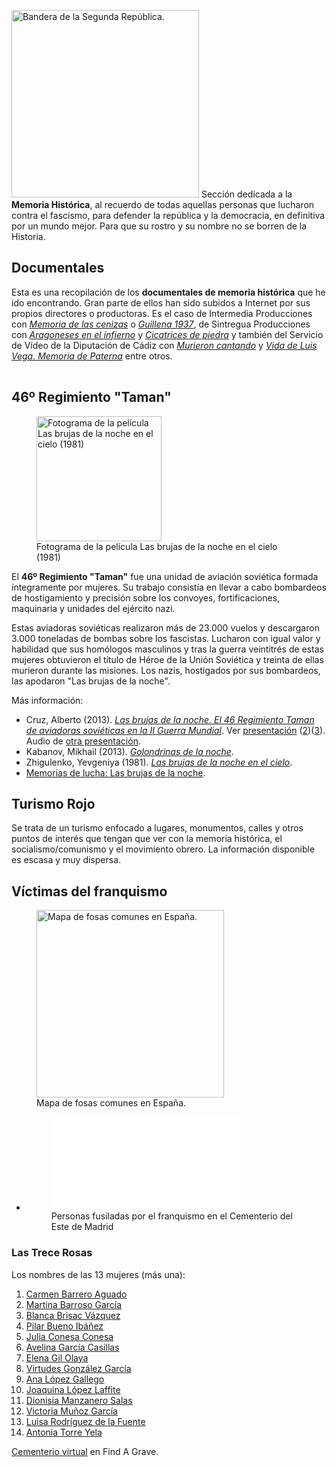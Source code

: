 {{header|1=Memoria Histórica}}
[[File:bandera-segunda-republica.png|thumb|right|300px|Bandera de la Segunda República.]]
Sección dedicada a la '''Memoria Histórica''', al recuerdo de todas aquellas personas que lucharon contra el fascismo, para defender la república y la democracia, en definitiva por un mundo mejor. Para que su rostro y su nombre no se borren de la Historia.

== Documentales ==

Esta es una recopilación de los '''documentales de memoria histórica''' que he ido encontrando. Gran parte de ellos han sido subidos a Internet por sus propios directores o productoras. Es el caso de Intermedia Producciones con ''[https://www.youtube.com/watch?v=ej2D-A4NQ0g Memoria de las cenizas]'' o ''[https://www.youtube.com/watch?v=gUxoDokgxtw Guillena 1937]'', de Sintregua Producciones con ''[https://www.youtube.com/watch?v=U6aUn8I9giM Aragoneses en el infierno]'' y ''[https://www.youtube.com/watch?v=qLPhw5qvZHM Cicatrices de piedra]'' y también del Servicio de Vídeo de la Diputación de Cádiz con ''[https://www.youtube.com/watch?v=7PBGG5ZGdoQ Murieron cantando]'' y ''[https://www.youtube.com/watch?v=uDsINGdOAqs Vida de Luis Vega. Memoria de Paterna]'' entre otros.

<center>
<table width=99% style="text-align: center;">

<tr>
{{tabla-videos-celda|width=33%|imagen=memoria-de-las-cenizas.jpg|tamaño=350px|título=Memoria de las cenizas|enlace=https://youtu.be/ej2D-A4NQ0g}}
{{tabla-videos-celda|width=33%|imagen=vida-luis-vega.jpg|tamaño=350px|título=Vida de Luis Vega. Memoria de Paterna|enlace=https://youtu.be/uDsINGdOAqs}}
{{tabla-videos-celda|width=33%|imagen=guillena-1937.jpg|tamaño=350px|título=Guillena 1937|enlace=https://youtu.be/gUxoDokgxtw}}
</tr>

<tr>
{{tabla-videos-celda|width=33%|imagen=aragoneses-en-el-infierno.jpg|tamaño=350px|título=Aragoneses en el infierno de los campos de concentración|enlace=https://youtu.be/U6aUn8I9giM}}
{{tabla-videos-celda|width=33%|imagen=cicatrices-de-piedra.jpg|tamaño=350px|título=Cicatrices de piedra. La Guerra Civil en Aragón|enlace=https://youtu.be/qLPhw5qvZHM}}
{{tabla-videos-celda|width=33%|imagen=el-ultimo-fusilado-del-franquismo.jpg|tamaño=350px|título=El último fusilado del franquismo|enlace=https://youtu.be/IRsimQ_vYUc}}
</tr>

<!--
<tr>
{{tabla-videos-celda|width=33%|imagen=|tamaño=350px|título=|enlace=https://youtu.be/}}
{{tabla-videos-celda|width=33%|imagen=|tamaño=350px|título=|enlace=https://youtu.be/}}
{{tabla-videos-celda|width=33%|imagen=|tamaño=350px|título=|enlace=https://youtu.be/}}
</tr>
-->
</table>
</center>

== 46º Regimiento "Taman" ==

[[File:brujas-noche-pelicula.jpg|200px|right|Fotograma de la película Las brujas de la noche en el cielo (1981)]]

El '''46º Regimiento "Taman"''' fue una unidad de aviación soviética formada íntegramente por mujeres. Su trabajo consistía en llevar a cabo bombardeos de hostigamiento y precisión sobre los convoyes, fortificaciones, maquinaria y unidades del ejército nazi.

Estas aviadoras soviéticas realizaron más de 23.000 vuelos y descargaron 3.000 toneladas de bombas sobre los fascistas. Lucharon con igual valor y habilidad que sus homólogos masculinos y tras la guerra veintitrés de estas mujeres obtuvieron el título de Héroe de la Unión Soviética y treinta de ellas murieron durante las misiones. Los nazis, hostigados por sus bombardeos, las apodaron "Las brujas de la noche".

<!--
<table>
<tr><th>#</th><th>Nombre y apellido</th><th>Apellido, Nombre</th><th>Cargo</th><th>Vuelos</th><th>Notas</th></tr>
</table>
Pag 1

Comandante del Regimiento Yevdokia Bershanskaya
Comisaria, Comandante Adjunta para Asuntos políticos Yevdokia Rachkevich
Comandante Adjunta para las Operaciones de Vuelo Serafina Amosova
Jefa de Estado Mayor Irina Rakobolskaya
Jefa Segunda de Estado Mayor María Fortus
Jefa Tercera de Estado Mayor Olga Fetisova
Jefa de Operaciones del Estado Mayor Ana Yelenina
Jefa de Operaciones Adjunta del Estado Mayor Raísa Mazdrina
Jefa del Departamento de Cifrado Nina Volkova
Jefa del Servicio Químico Tamara Gumilevskaia
Jefa de Comunicación Valentina Stupina
Jefa de Comunicación Jiuaz Dospanova
Jefa del Departamento Especial Zinaida Gorman
Secretaria del Partido Comunista María Runt
Secretaria de las Juventudes Comunistas Alexandra Joroshilova
Secretaria de Estado Mayor Nina Kolbasina
Secretaria de Estado Mayor Nina Serdiuk
Mecanógrafa del regimiento Ana Dushina
Ayudante del Comandante del regimiento Ana Smirnova
Médica Olga Zhukovskaya
Médica Nadezhda Martynova
Médica Valentina Maksimova
Comandante de Escuadrón Liubov Oljovskaia
Comandante de Escuadrón Nadezhda Nikulina
Comandante de Escuadrón María Smirmova
Comandante de Escuadrón Olga Sanfirova
Comandante de Escuadrón Polina Makagon
Comandante de Escuadrón Marina Chechneva
Comandante de Escuadrón Nadezhda Popova
Comisaria del Escuadrón Xenia Karpunina
Comisario del Escuadrón Irina Driagina
Ayudante del Escuadrón Antonina Yefimova
Ayudante del Escuadrón Anastasia Sharova

Pag 2

Ayudante del Escuadrón María Oljovskaia
Ayudante del Escuadrón María Zhukovitskaia
Ayudante del Escuadrón Lidia Nikolaeva
Comandante Adjunta del Escuadrón Antonina Judiakova
Comandante Adjunta del Escuadrón Maguba Syrtlanova
Comandante Adjunta del Escuadrón Zoe Parfenova
Comandante Adjunta del Escuadrón Yevdokia Nosal
Comandante Adjunta del Escuadrón María Tepikina
Comandante Adjunta del Escuadrón Vera Tijomirova
Comandante de Escuadrilla Tatiana Makarova
Comandante de Escuadrilla Nina Raspopova
Comandante de Escuadrilla Natalia Meklin
Comandante de Escuadrilla Irina Sebrova
Comandante de Escuadrilla Eugenia Zhigulenko
Comandante de Escuadrilla Nina Ulianenko
Comandante de Escuadrilla Raísa Aronova
Comandante de Escuadrilla Raísa Yushina
Comandante de Escuadrilla Catalina Piskareva
Comandante de Escuadrilla Claudia Serebriakova
Comandante de Escuadrilla Catalina Oleynik
Piloto Liudmila Klopkova
Piloto Nadezhda Troparevskaya
Piloto Ana Malajova
Piloto Lilia Tormosina
Piloto Agustina Artemieva
Piloto Irina Kuznetsova
Piloto Eugenia Krutova
Piloto María Nikitina
Piloto Julia Pashkova
Piloto Praskovia Belkina
Piloto Liudmila Gorbachova
Piloto Claudia Ryzhkova
Piloto Kaleria Rylskaya
Piloto Elisa Kazberuk
Piloto María Rukavitsina
Piloto Ana Vysotskaya
Piloto Sofía Rogova
Piloto Valentina Polunina
Piloto Taisia Volodina
Piloto Praskovia Prokopieva
Piloto Mira Paromova
Piloto Valentina Perepechi
Piloto Praskovia Prasolova
Piloto María Akilina
Piloto Liudmila Kornienko
Piloto Eugenia Popova
Piloto Ana Putina
Piloto Ana Amosova
Piloto Liubov Mischenko
Piloto Nina Bekarevich
Piloto Taisia Fokina
Piloto Zoe Solovyova

Pag 3

Piloto Nina Altsybeeva
Piloto Tatiana Osokina
Piloto Nadezhda Yezhova
Piloto Sofía Kokosh
Piloto Ana Dudina
Navegante de Escuadrón Sofía Burzaeva
Navegante de Escuadrón Eugenia Rudneva
Navegante de Escuadrón Larisa Rozanova
Navegante de Escuadrón Yevdokia Pasko
Navegante de Escuadrón Catalina Riabova
Navegante de Escuadrón Rufina Gasheva
Navegante de Escuadrón Tatiana Sumarokova
Navegante de Escuadrón Alexandra Akimova
Navegante de Escuadrón Vera Tarasova
Navegante de Escuadrón Lidia Svistunova
Navegante de Escuadrilla Vera Belik
Navegante de Escuadrilla Polina Gelman
Navegante de Escuadrilla Olga Kliueva
Navegante de Escuadrilla Larisa Radchikova
Navegante de Escuadrilla Galina Dokutovich
Navegante de Escuadrilla Catalina Timchenko
Navegante Nadezhda Komogortseva
Navegante María Vinogradova
Navegante Olga Golubeva
Navegante Irina Kashirina
Navegante Olga Yakovleva
Navegante Lidia Tselovalnikova
Navegante Nina Reutskaya
Navegante Lidia Loshmanova
Navegante Tatiana Kostina
Navegante Valentina Pustovoitenko
Navegante Antonina Frolova
Navegante Eugenia Sujorukova
Navegante Elena Salikova
Navegante Ana Bondareva
Navegante María Avidzba
Navegante Claudia Startseva
Navegante Tatiana Maslennikova
Navegante Nadezhda Studilina
Navegante Lidia Lemesheva
Navegante Galina Bespalova
Navegante Nina Danilova
Navegante Anastasia Penchuk
Navegante Alexandra Popova
Navegante Polina Petkileva
Navegante Valentina Luchinkina
Navegante Eugenia Pavlova
Navegante Zinaida Petrova
Navegante Lidia Lavrentyeva
Navegante Antonina Rozova

Pag 4

Navegante Catalina Mesniankina
Navegante Eugenia Glamazdina
Navegante Lidia Golubova
Navegante Vera Jurtina
Navegante Antonina Pavlova
Navegante Ana Volosiuk
Navegante Sofía Vodianik
Navegante Liubov Shevchenko
Navegante Elena Nikitina
Navegante Lilia Zhdanova
Navegante Ana Petrova
Navegante Liubov Maschenko
Navegante Irina Glatman
Navegante Anastasia Tsurankova
Navegante Polina Ulianova
Navegante Ada Zhebutovich
Ingeniera Superior de Regimiento Sofía Ozerkova
Ingeniera Superior del Escuadrón Tatiana Alexeeva
Ingeniera Superior del Escuadrón Rima Prudnikova
Ingeniera Superior del Escuadrón Vera Dmitrienko
Ingeniera Superior del Escuadrón Yevdokia Korotchenko
Ingeniera Superior del Escuadrón María Schelkanova
Ingeniera Superior del Escuadrón Zinaida Radina
Técnica de Escuadrilla Catalina Titova
Técnica de Escuadrilla Antonina Kalinkina
Técnica de Escuadrilla Sofía Lavrentyeva
Técnica de Escuadrilla Antonina Vajromeeva
Técnica de Escuadrilla Galina Liadskaya
Técnica de Escuadrilla Taisia Korobeinikova
Técnica de Escuadrilla Galina Ponomarenko
Técnica de Escuadrilla Alexandra Radko
Técnica de Escuadrilla Galina Pilipenko
Técnica de Escuadrilla Olga Yevpolova
Técnica de Escuadrilla Alexandra Platonova
Técnica de Escuadrilla Ana Stolbikova
Mecánica Catalina Broyko
Mecánica Alexandra Osmantseva
Mecánica Raísa Jaritonova
Mecánica Alla Kazantseva
Mecánica Antonina Rudakova
Mecánica Vera Mamenko
Mecánica Galina Korsun
Mecánica Ana Sherstneva
Mecánica Valentina Abrosimova
Mecánica Angélica Irlina
Mecánica Vera Ogiy
Mecánica Ana Kirilenko

Pag 5

Mecánica Matriona Yurodieva
Mecánica Zinaida Kuzmenko
Mecánica Yelisaveta Rybalchenko
Mecánica Antonina Ivanova
Mecánica María Kropina
Mecánica Elena Paklina
Mecánica Liudmila Maslennikova
Mecánica Valentina Sheryankina
Mecánica Liubov Varakina
Mecánica Ana Yegorova
Mecánica Tatiana Meluzova
Mecánica María Mironenko
Mecánica Galina Klimova
Mecánica Irina Kazachina
Mecánica Elena Turyanskaya
Mecánica Nina Yegorova
Mecánica Eugenia Zhuravleva
Mecánica Claudia Glebova
Ingeniera de Armamento del Regimiento Nadezhda Strelkova
Técnica Superior de Armamento de Escuadrón María Logacheva
Técnica Superior de Armamento de Escuadrón María Marina
Técnica Superior de Armamento de Escuadrón Zinaida Vishneva

-->


Más información:

* Cruz, Alberto (2013). ''[https://www.goodreads.com/book/show/28401901-las-brujas-de-la-noche-el-46-regimiento-taman-de-aviadoras-sovi-ticas-e Las brujas de la noche. El 46 Regimiento Taman de aviadoras soviéticas en la II Guerra Mundial]''. Ver [https://www.youtube.com/watch?v=RdIl1epnyg8 presentación] ([https://www.youtube.com/watch?v=bEVezOmMxYs 2])([https://www.youtube.com/watch?v=2Dj07a1yiAw 3]). Audio de [https://www.ivoox.com/brujas-noche-audios-mp3_rf_3948889_1.html otra presentación].
* Kabanov, Mikhail (2013). ''[http://www.filmaffinity.com/es/film494778.html Golondrinas de la noche]''.
* Zhigulenko, Yevgeniya (1981). ''[http://www.filmaffinity.com/es/film338503.html Las brujas de la noche en el cielo]''.
* [http://contenidosdigitales.uned.es/fez/view/intecca:VideoCMAV-18246 Memorias de lucha: Las brujas de la noche].

== Turismo Rojo ==
{{vt|1=../viajes/turismo-rojo|2=Turismo Rojo}}

Se trata de un turismo enfocado a lugares, monumentos, calles y otros puntos de interés que tengan que ver con la memoria histórica, el socialismo/comunismo y el movimiento obrero. La información disponible es escasa y muy dispersa.

== Víctimas del franquismo ==

[[File:mapa-de-fosas.jpg|thumb|right|300px|link=http://mapadefosas.mjusticia.es/exovi_externo/CargarMapaFosas.htm|Mapa de fosas comunes en España.]]

* [[File:fusilados-cementerio-este-iu-2007.pdf|Personas fusiladas por el franquismo en el Cementerio del Este de Madrid]]

=== Las Trece Rosas ===

Los nombres de las 13 mujeres (más una):

# [https://15mpedia.org/wiki/Carmen_Barrero_Aguado Carmen Barrero Aguado]
# [https://15mpedia.org/wiki/Martina_Barroso_Garc%C3%ADa Martina Barroso García]
# [https://15mpedia.org/wiki/Blanca_Brisac_V%C3%A1zquez Blanca Brisac Vázquez]
# [https://15mpedia.org/wiki/Pilar_Bueno_Ib%C3%A1%C3%B1ez Pilar Bueno Ibáñez]
# [https://15mpedia.org/wiki/Julia_Conesa_Conesa Julia Conesa Conesa]
# [https://15mpedia.org/wiki/Avelina_Garc%C3%ADa_Casillas Avelina García Casillas]
# [https://15mpedia.org/wiki/Elena_Gil_Olaya Elena Gil Olaya]
# [https://15mpedia.org/wiki/Virtudes_Gonz%C3%A1lez_Garc%C3%ADa Virtudes González García]
# [https://15mpedia.org/wiki/Ana_L%C3%B3pez_Gallego Ana López Gallego]
# [https://15mpedia.org/wiki/Joaquina_L%C3%B3pez_Laffite Joaquina López Laffite]
# [https://15mpedia.org/wiki/Dionisia_Manzanero_Salas Dionisia Manzanero Salas]
# [https://15mpedia.org/wiki/Victoria_Mu%C3%B1oz_Garc%C3%ADa Victoria Muñoz García]
# [https://15mpedia.org/wiki/Luisa_Rodr%C3%ADguez_de_la_Fuente Luisa Rodríguez de la Fuente]
# [https://15mpedia.org/wiki/Antonia_Torre_Yela Antonia Torre Yela]

[https://secure.findagrave.com/cgi-bin/fg.cgi?page=vcsr&GSvcid=627741 Cementerio virtual] en Find A Grave.

{{footer}}
